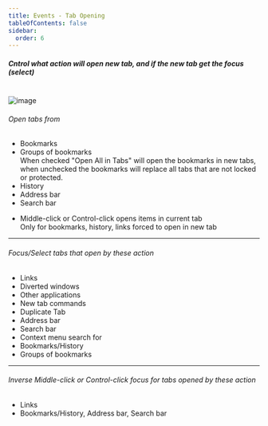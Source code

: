 ```yaml
---
title: Events - Tab Opening
tableOfContents: false
sidebar:
  order: 6
---
```



#####  Cntrol what action will open new tab, and if the new tab get the focus (select)

<br/>

<Image class="help-img" src={eventsTabOpening} alt="image" />

<div class="topic">
  <h6>Open tabs from</h6>
  <ul class="list-disc pl-8">
    <li>Bookmarks</li>
    <li>Groups of bookmarks</li>
    <aside aria-label="Note" class="starlight-aside starlight-aside--note">
      When checked "Open All in Tabs" will open the bookmarks in new tabs, when unchecked the
      bookmarks will replace all tabs that are not locked or protected.
    </aside>
    <li>History</li>
    <li>Address bar</li>
    <li>Search bar</li>
  </ul>
</div>

<div class="topic">
  <ul class="list-disc pl-8">
    <li>
      Middle-click or Control-click opens items in current tab<br />Only for bookmarks,
      history, links forced to open in new tab
    </li>
  </ul>
</div>

---
<div class="topic">
  <h6>Focus/Select tabs that open by these action</h6>
  <ul class="list-disc pl-8">
    <li>Links</li>
    <li>Diverted windows</li>
    <li>Other applications</li>
    <li>New tab commands</li>
    <li>Duplicate Tab</li>
    <li>Address bar</li>
    <li>Search bar</li>
    <li>Context menu search for</li>
    <li>Bookmarks/History</li>
    <li>Groups of bookmarks</li>
  </ul>
</div>

---
<div class="topic">
  <h6>Inverse Middle-click or Control-click focus for tabs opened by these action</h6>
  <ul class="list-disc pl-8">
    <li>Links</li>
    <li>Bookmarks/History, Address bar, Search bar</li>
  </ul>
</div>
